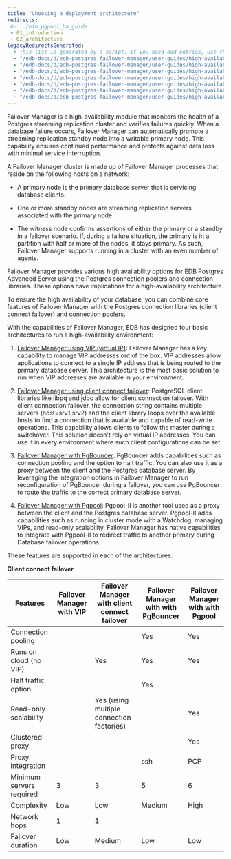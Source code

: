 ```yaml
---
title: "Choosing a deployment architecture"
redirects:
 #- ../efm_pgpool_ha_guide
 - 01_introduction
 - 02_architecture
legacyRedirectsGenerated:
  # This list is generated by a script. If you need add entries, use the `legacyRedirects` key.
  - "/edb-docs/d/edb-postgres-failover-manager/user-guides/high-availability-scalability-guide/4.0/index.html"
  - "/edb-docs/d/edb-postgres-failover-manager/user-guides/high-availability-scalability-guide/4.0/conclusion.html"
  - "/edb-docs/d/edb-postgres-failover-manager/user-guides/high-availability-scalability-guide/4.0/introduction.html"
  - "/edb-docs/d/edb-postgres-failover-manager/user-guides/high-availability-scalability-guide/4.0/genindex.html"
  - "/edb-docs/d/edb-postgres-failover-manager/user-guides/high-availability-scalability-guide/4.1/genindex.html"
  - "/edb-docs/d/edb-postgres-failover-manager/user-guides/high-availability-scalability-guide/4.1/introduction.html"
  - "/edb-docs/d/edb-postgres-failover-manager/user-guides/high-availability-scalability-guide/4.1/conclusion.html"
---
```



Failover Manager is a high-availability module that monitors the health
of a Postgres streaming replication cluster and verifies failures
quickly. When a database failure occurs, Failover Manager can
automatically promote a streaming replication standby node into a
writable primary node. This capability ensures continued performance and protects
against data loss with minimal service interruption.

A Failover Manager cluster is made up of Failover Manager processes
that reside on the following hosts on a network:

-   A primary node is the primary database server that is servicing
    database clients.

-   One or more standby nodes are streaming replication servers
    associated with the primary node.

-   The witness node confirms assertions of either the primary or a
    standby in a failover scenario. If, during a failure situation, the
    primary is in a partition with half or more of the nodes,
    it stays primary. As such, Failover Manager supports running in
    a cluster with an even number of agents.

Failover Manager provides various high availability options for EDB
Postgres Advanced Server using the Postgres connection poolers and
connection libraries. These options have implications for a
high-availability architecture.

To ensure the high availability of your database, you can combine core features of Failover Manager with the Postgres connection libraries (client connect failover) and connection poolers.

With the capabilities of Failover Manager, EDB has designed four basic
architectures to run a high-availability environment:

1. [Failover Manager using VIP (virtual IP)](03_efm_vip): Failover Manager has a key
capability to manage VIP addresses out of the box. VIP addresses
allow applications to connect to a single IP address that is being
routed to the primary database server. This architecture is the most
basic solution to run when VIP addresses are available in your
environment.

2. [Failover Manager using client connect failover](04_efm_client_connect_failover):
PostgreSQL client libraries like libpq and jdbc allow for client
connection failover. With client connection failover, the connection
string contains multiple servers (host=srv1,srv2) and the
client library loops over the available hosts to find a
connection that is available and capable of read-write operations.
This capability allows clients to follow the master during a
switchover. This solution doesn't rely on virtual IP addresses. You can use it in every environment 
where such client configurations can be set.

3. [Failover Manager with PgBouncer](05_efm_pgbouncer): PgBouncer adds
capabilities such as connection pooling and the option to halt traffic. 
You can also use it as a proxy between the client and the Postgres database server. 
By leveraging the integration options in Failover Manager to run reconfiguration of PgBouncer during a
failover, you can use PgBouncer to route the traffic to the correct
primary database server.

4. [Failover Manager with Pgpool](06_efm_pgpool): Pgpool-II is
another tool used as a proxy between the client and the
Postgres database server. Pgpool-II adds capabilities such
as running in cluster mode with a Watchdog, managing VIPs, and
read-only scalability. Failover Manager has native capabilities to
integrate with Pgpool-II to redirect traffic to another primary
during Database failover operations.

These features are supported in each of the
architectures:

**Client connect failover**

|Features | Failover Manager with VIP | Failover Manager with client connect failover | Failover Manager with with PgBouncer | Failover Manager with with Pgpool |
|---------------------------------------- | ----------------------- | ----------------------------------------- | ----------------------- | ---------------------|
|Connection pooling | | | Yes | Yes |
|Runs on cloud (no VIP) | | Yes | Yes | Yes |
|Halt traffic option | | | Yes | |
|Read-only scalability | | Yes (using multiple connection factories) | | Yes |
|Clustered proxy | | | | Yes |
|Proxy integration | | | ssh | PCP |
|Minimum servers required | 3 | 3 | 5 | 6 |
|Complexity | Low | Low | Medium | High |
|Network hops | 1 | 1 | | |
|Failover duration | Low | Medium | Low | Low |

